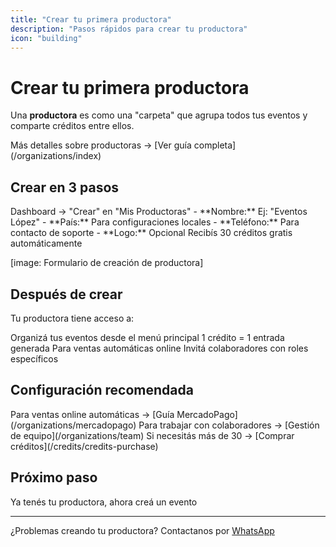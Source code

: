 ```yaml
---
title: "Crear tu primera productora"
description: "Pasos rápidos para crear tu productora"
icon: "building"
---
```


# Crear tu primera productora

Una **productora** es como una "carpeta" que agrupa todos tus eventos y comparte créditos entre ellos.

<Card title="¿Qué es una productora?" icon="info">
  Más detalles sobre productoras → [Ver guía completa](/organizations/index)
</Card>

## Crear en 3 pasos

<Steps>
  <Step title="Ir a crear productora">
    Dashboard → "Crear" en "Mis Productoras"
  </Step>

<Step title="Completar información">
  - **Nombre:** Ej: "Eventos López" - **País:** Para configuraciones locales -
  **Teléfono:** Para contacto de soporte - **Logo:** Opcional
</Step>

  <Step title="¡Listo!">
    Recibís 30 créditos gratis automáticamente
  </Step>
</Steps>

[image: Formulario de creación de productora]

## Después de crear

Tu productora tiene acceso a:

<CardGroup cols={2}>
  <Card title="Crear eventos" icon="calendar">
    Organizá tus eventos desde el menú principal
  </Card>

<Card title="Comprar créditos" icon="coins">
  1 crédito = 1 entrada generada
</Card>

<Card title="Conectar MercadoPago" icon="credit-card">
  Para ventas automáticas online
</Card>

  <Card title="Agregar equipo" icon="users">
    Invitá colaboradores con roles específicos
  </Card>
</CardGroup>

## Configuración recomendada

<AccordionGroup>
  <Accordion title="1. Conectar MercadoPago (opcional)">
    Para ventas online automáticas → [Guía MercadoPago](/organizations/mercadopago)
  </Accordion>

<Accordion title="2. Agregar equipo (opcional)">
  Para trabajar con colaboradores → [Gestión de equipo](/organizations/team)
</Accordion>

  <Accordion title="3. Comprar más créditos">
    Si necesitás más de 30 → [Comprar créditos](/credits/credits-purchase)
  </Accordion>
</AccordionGroup>

## Próximo paso

<Card title="Crear tu primer evento" icon="calendar-plus" href="/create-event">
  Ya tenés tu productora, ahora creá un evento
</Card>

---

¿Problemas creando tu productora? Contactanos por [WhatsApp](https://wa.me/5491122503348)
